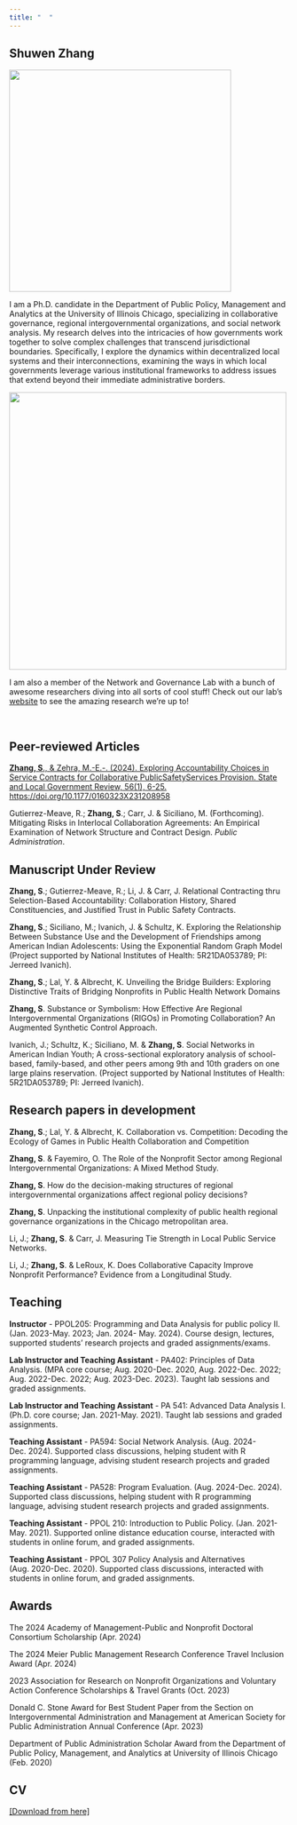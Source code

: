 ```yaml
---
title: "  "
---
```


## Shuwen Zhang

![](Image/profile%20photo.jpeg){width="400"}

I am a Ph.D. candidate in the Department of Public Policy, Management and Analytics at the University of Illinois Chicago, specializing in collaborative governance, regional intergovernmental organizations, and social network analysis. My research delves into the intricacies of how governments work together to solve complex challenges that transcend jurisdictional boundaries. Specifically, I explore the dynamics within decentralized local systems and their interconnections, examining the ways in which local governments leverage various institutional frameworks to address issues that extend beyond their immediate administrative borders.

[![](Image/NGL_Logo.jpg){width="500"}](https://cuppa.uic.edu/net-gov-lab/)

I am also a member of the Network and Governance Lab with a bunch of awesome researchers diving into all sorts of cool stuff! Check out our lab's [website](https://cuppa.uic.edu/net-gov-lab/) to see the amazing research we're up to!

\

## Peer-reviewed Articles

[**Zhang, S**., & Zehra, M.-E.-. (2024). Exploring Accountability Choices in Service Contracts for Collaborative Public](https://journals.sagepub.com/doi/10.1177/0160323X231208958?icid=int.sj-abstract.citing-articles.84)[Safety](https://doi.org/10.1177/0160323X231208958)[Services Provision. State and Local Government Review, 56(1), 6-25. https://doi.org/10.1177/0160323X231208958](https://journals.sagepub.com/doi/10.1177/0160323X231208958?icid=int.sj-abstract.citing-articles.84)

Gutierrez-Meave, R.; **Zhang, S**.; Carr, J. & Siciliano, M. (Forthcoming). Mitigating Risks in Interlocal Collaboration Agreements: An Empirical Examination of Network Structure and Contract Design. *Public Administration*.

## **Manuscript Under Review**

**Zhang, S**.; Gutierrez-Meave, R.; Li, J. & Carr, J. Relational Contracting thru Selection-Based Accountability: Collaboration History, Shared Constituencies, and Justified Trust in Public Safety Contracts.

**Zhang, S**.; Siciliano, M.; Ivanich, J. & Schultz, K. Exploring the Relationship Between Substance Use and the Development of Friendships among American Indian Adolescents: Using the Exponential Random Graph Model (Project supported by National Institutes of Health: 5R21DA053789; PI: Jerreed Ivanich).

**Zhang, S**.; Lal, Y. & Albrecht, K. Unveiling the Bridge Builders: Exploring Distinctive Traits of Bridging Nonprofits in Public Health Network Domains

**Zhang, S**. Substance or Symbolism: How Effective Are Regional Intergovernmental Organizations (RIGOs) in Promoting Collaboration? An Augmented Synthetic Control Approach.

Ivanich, J.; Schultz, K.; Siciliano, M. & **Zhang, S**. Social Networks in American Indian Youth; A cross-sectional exploratory analysis of school-based, family-based, and other peers among 9th and 10th graders on one large plains reservation. (Project supported by National Institutes of Health: 5R21DA053789; PI: Jerreed Ivanich).

## **Research papers in development**

**Zhang, S**.; Lal, Y. & Albrecht, K. Collaboration vs. Competition: Decoding the Ecology of Games in Public Health Collaboration and Competition

**Zhang, S**. & Fayemiro, O. The Role of the Nonprofit Sector among Regional Intergovernmental Organizations: A Mixed Method Study.

**Zhang, S**. How do the decision-making structures of regional intergovernmental organizations affect regional policy decisions?

**Zhang, S**. Unpacking the institutional complexity of public health regional governance organizations in the Chicago metropolitan area.

Li, J.; **Zhang, S**. & Carr, J. Measuring Tie Strength in Local Public Service Networks.

Li, J.; **Zhang, S**. & LeRoux, K. Does Collaborative Capacity Improve Nonprofit Performance? Evidence from a Longitudinal Study.

## Teaching

**Instructor** - PPOL205: Programming and Data Analysis for public policy II. (Jan. 2023-May. 2023; Jan. 2024- May. 2024). Course design, lectures, supported students’ research projects and graded assignments/exams.

**Lab Instructor and Teaching Assistant** - PA402: Principles of Data Analysis. (MPA core course; Aug. 2020-Dec. 2020, Aug. 2022-Dec. 2022; Aug. 2022-Dec. 2022; Aug. 2023-Dec. 2023). Taught lab sessions and graded assignments.

**Lab Instructor and Teaching Assistant** - PA 541: Advanced Data Analysis I. (Ph.D. core course; Jan. 2021-May. 2021). Taught lab sessions and graded assignments.

**Teaching Assistant** - PA594: Social Network Analysis. (Aug. 2024-Dec. 2024). Supported class discussions, helping student with R programming language, advising student research projects and graded assignments.

**Teaching Assistant** - PA528: Program Evaluation. (Aug. 2024-Dec. 2024). Supported class discussions, helping student with R programming language, advising student research projects and graded assignments.

**Teaching Assistant** - PPOL 210: Introduction to Public Policy. (Jan. 2021-May. 2021). Supported online distance education course, interacted with students in online forum, and graded assignments.

**Teaching Assistant** - PPOL 307 Policy Analysis and Alternatives (Aug. 2020-Dec. 2020). Supported class discussions, interacted with students in online forum, and graded assignments.

## Awards

The 2024 Academy of Management-Public and Nonprofit Doctoral Consortium Scholarship (Apr. 2024)

The 2024 Meier Public Management Research Conference Travel Inclusion Award (Apr. 2024)

2023 Association for Research on Nonprofit Organizations and Voluntary Action Conference Scholarships & Travel Grants (Oct. 2023)

Donald C. Stone Award for Best Student Paper from the Section on Intergovernmental Administration and Management at American Society for Public Administration Annual Conference (Apr. 2023)

Department of Public Administration Scholar Award from the Department of Public Policy, Management, and Analytics at University of Illinois Chicago (Feb. 2020)

## CV

[\[Download from here\]](https://uofi.box.com/s/2u9o1b51zkipua5gg7bk2m3mygatmlp6)
